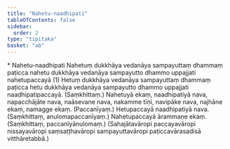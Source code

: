 ```yaml
---
title: "Nahetu-naadhipati"
tableOfContents: false
sidebar:
  order: 2
type: "tipitaka"
basket: "ab"
---
```



<DynamicBreadcrumb />

<Paragraph type="center">
* Nahetu-naadhipati
</Paragraph>

<Division number="85">

<Paragraph number="144">
Nahetuṃ dukkhāya vedanāya sampayuttaṃ dhammaṃ paṭicca nahetu dukkhāya vedanāya sampayutto dhammo uppajjati nahetupaccayā (1)
</Paragraph>

</Division>
<Division number="86">

<Paragraph number="145">
Hetuṃ dukkhāya vedanāya sampayuttaṃ dhammaṃ paṭicca hetu dukkhāya vedanāya sampayutto dhammo uppajjati naadhipatipaccayā. (Saṃkhittaṃ.)
</Paragraph>

</Division>
<Division number="87">

<Paragraph number="146">
Nahetuyā ekaṃ, naadhipatiyā nava, napacchājāte nava, naāsevane nava, nakamme tīṇi, navipāke nava, najhāne ekaṃ, namagge ekaṃ. (Paccanīyaṃ.)
</Paragraph>

<Paragraph number="147">
Hetupaccayā naadhipatiyā nava. (Saṃkhittaṃ, anulomapaccanīyaṃ.)
</Paragraph>

<Paragraph number="148">
Nahetupaccayā ārammaṇe ekaṃ. (Saṃkhittaṃ, paccanīyānulomaṃ.)
</Paragraph>

<Paragraph number="149">
(Sahajātavāropi paccayavāropi nissayavāropi saṃsaṭṭhavāropi sampayuttavāropi paṭiccavārasadisā vitthāretabbā.)
</Paragraph>
</Division>